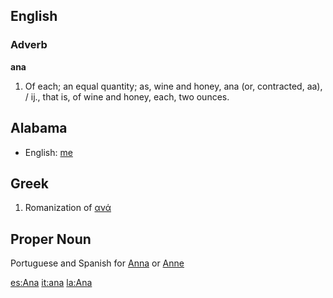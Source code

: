 ==English==

===Adverb===

'''ana'''

#Of each; an equal quantity; as, wine and honey, ana (or, contracted, aa), / ij., that is, of wine and honey, each, two ounces.

==Alabama==

*English: [[me]]

==Greek==

#Romanization of [[ανά]]

==Proper Noun==

Portuguese and Spanish for [[Anna]] or [[Anne]]

[[es:Ana]]
[[it:ana]]
[[la:Ana]]